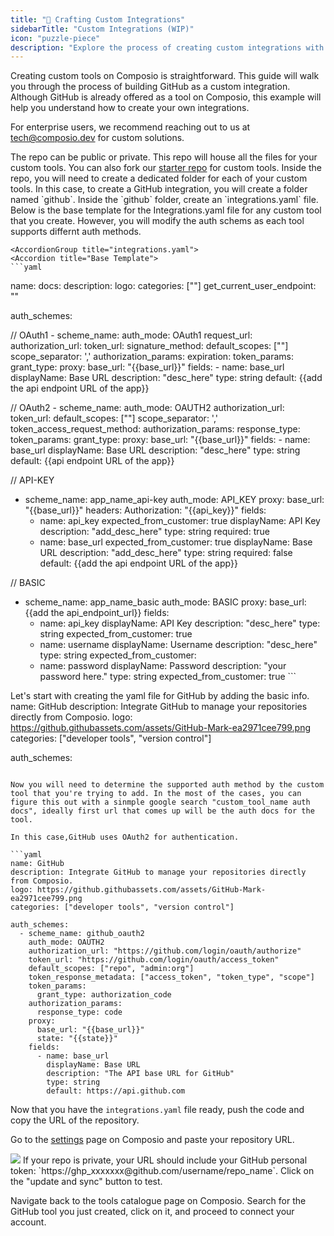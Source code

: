 ```yaml
---
title: "🔧 Crafting Custom Integrations"
sidebarTitle: "Custom Integrations (WIP)"
icon: "puzzle-piece"
description: "Explore the process of creating custom integrations with external Apps"
---
```


Creating custom tools on Composio is straightforward. This guide will walk you through the process of building GitHub as a custom integration. Although GitHub is already offered as a tool on Composio, this example will help you understand how to create your own integrations.

For enterprise users, we recommend reaching out to us at [tech@composio.dev](mailto:tech@composio.dev) for custom solutions.

<Steps>

<Step title="Create a Github Repository">
    The repo can be public or private. This repo will house all the files for your custom tools. You can also fork our <a href="https://github.com/SamparkAI/test-custom-repo">starter repo</a> for custom tools.
</Step>


<Step title="Create a Folder in the Repository">
    Inside the repo, you will need to create a dedicated folder for each of your custom tools. In this case, to create a GitHub integration, you will create a folder named `github`.
</Step>


<Step title="Create the integrations.yaml File">
    Inside the `github` folder, create an `integrations.yaml` file. Below is the base template for the Integrations.yaml file for any custom tool that you create. However, you will modify the auth schems as each tool supports differnt auth methods.

    <AccordionGroup title="integrations.yaml">
    <Accordion title="Base Template">
    ```yaml
name:
docs:
description:
logo:
categories: [""]
get_current_user_endpoint: ""

auth_schemes:

// OAuth1 
	- scheme_name: 
		auth_mode: OAuth1
		request_url:
		authorization_url: 
    token_url:
    signature_method:
    default_scopes: [""]
    scope_separator: ','
    authorization_params:
        expiration:
    token_params:
        grant_type:
    proxy:
      base_url: "{{base_url}}"
    fields:
      - name: base_url
        displayName: Base URL
        description: "desc_here"
        type: string
        default: {{add the api endpoint URL of the app}}

// OAuth2 
	- scheme_name: 
		auth_mode: OAUTH2
		authorization_url: 
    token_url:
    default_scopes: [""]
    scope_separator: ','
    token_access_request_method: 
    authorization_params:
        response_type:
    token_params:
        grant_type:
    proxy:
      base_url: "{{base_url}}"
    fields:
      - name: base_url
        displayName: Base URL
        description: "desc_here"
        type: string
        default: {{api endpoint URL of the app}}
        
        
// API-KEY
  - scheme_name: app_name_api-key
	  auth_mode: API_KEY
	  proxy:
      base_url: "{{base_url}}"
      headers:
        Authorization: "{{api_key}}"
    fields:
      - name: api_key
        expected_from_customer: true 
        displayName: API Key
        description: "add_desc_here"
        type: string
        required: true
      - name: base_url
        expected_from_customer: true 
        displayName: Base URL
        description: "add_desc_here"
        type: string
        required: false
        default: {{add the api endpoint URL of the app}}
   
        
 // BASIC
   - scheme_name: app_name_basic
    auth_mode: BASIC
    proxy:
      base_url: {{add the api_endpoint_url}}
    fields:
      - name: api_key
        displayName: API Key
        description: "desc_here"
        type: string
        expected_from_customer: true
      - name: username
        displayName: Username
        description: "desc_here"
        type: string
        expected_from_customer: 
      - name: password
        displayName: Password
        description: "your password here."
        type: string
        expected_from_customer: true
    ```
    </Accordion>
    </AccordionGroup>

Let's start with creating the yaml file for GitHub by adding the basic info.
name: GitHub
description: Integrate GitHub to manage your repositories directly from Composio.
logo: https://github.githubassets.com/assets/GitHub-Mark-ea2971cee799.png
categories: ["developer tools", "version control"]

auth_schemes:
```

Now you will need to determine the supported auth method by the custom tool that you're trying to add. In the most of the cases, you can figure this out with a sinmple google search "custom_tool_name auth docs", ideally first url that comes up will be the auth docs for the tool.

In this case,GitHub uses OAuth2 for authentication. 

```yaml
name: GitHub
description: Integrate GitHub to manage your repositories directly from Composio.
logo: https://github.githubassets.com/assets/GitHub-Mark-ea2971cee799.png
categories: ["developer tools", "version control"]

auth_schemes:
  - scheme_name: github_oauth2
    auth_mode: OAUTH2
    authorization_url: "https://github.com/login/oauth/authorize"
    token_url: "https://github.com/login/oauth/access_token"
    default_scopes: ["repo", "admin:org"]
    token_response_metadata: ["access_token", "token_type", "scope"]
    token_params:
      grant_type: authorization_code
    authorization_params:
      response_type: code
    proxy:
      base_url: "{{base_url}}"
      state: "{{state}}"
    fields:
      - name: base_url
        displayName: Base URL
        description: "The API base URL for GitHub"
        type: string
        default: https://api.github.com
```

Now that you have the `integrations.yaml` file ready, push the code and copy the URL of the repository.

</Step>


<Step title="Add your Custom Tool on Composio">

Go to the <a href="https://app.composio.dev/api_keys">settings</a> page on Composio and paste your repository URL. 
<Frame>
  <img src="/media/custom.gif" />
</Frame>
If your repo is private, your URL should include your GitHub personal token: `https://ghp_xxxxxxx@github.com/username/repo_name`.
Click on the "update and sync" button to test.

</Step>


<Step title="Testing Your Custom tool on Composio">

Navigate back to the tools catalogue page on Composio. Search for the GitHub tool you just created, click on it, and proceed to connect your account.

</Step>

</Steps>
